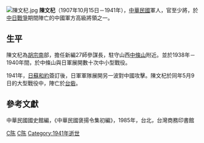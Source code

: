 [[File:陳文杞.jpg|thumb]]
'''陳文杞'''（1907年10月15日－1941年），[[中華民國|中華民國]]軍人，官至少將，於[[中国抗日战争|中日戰爭]]期間陣亡的中國軍方高級將領之一。

==生平==
陳文杞為[[胡宗南|胡宗南]]部，擔任新編27師參謀長，駐守山西[[中條山|中條山]]附近。並於1938年－1940年間，於中條山與日軍展開數十次中小型戰役。

1941年，[[日蘇和約|日蘇和約]]簽訂後，日軍軍隊展開另一波對中國攻擊。陳文杞於同年5月9日的大型戰役中，陣亡於[[台砦|台砦]]。

==參考文獻==
中華民國國史館編，《中華民國褒揚令集初編》，1985年，台北，台灣商務印書館

[[Category:中華民國大陸時期軍事人物|C陈]]
[[Category:中国抗日战争牺牲者|C陈]]
[[Category:1941年逝世|Category:1941年逝世]]